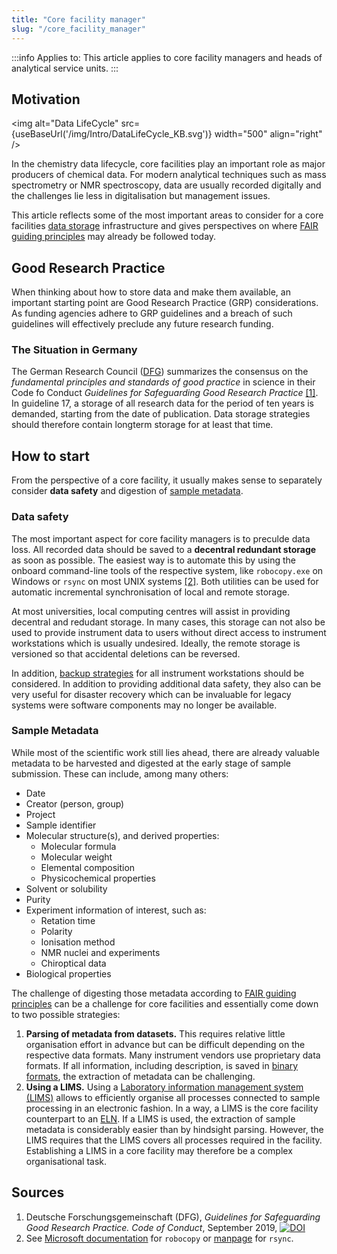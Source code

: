 ```yaml
---
title: "Core facility manager"
slug: "/core_facility_manager"
---
```



:::info Applies to:
This article applies to core facility managers and heads of analytical service units.
:::

## Motivation

<img alt="Data LifeCycle" src={useBaseUrl('/img/Intro/DataLifeCycle_KB.svg')} width="500" align="right" />

In the chemistry data lifecycle, core facilities play an important role as major producers of chemical data. For modern analytical techniques such as mass spectrometry or NMR spectroscopy, data are usually recorded digitally and the challenges lie less in digitalisation but management issues.

This article reflects some of the most important areas to consider for a core facilities [data storage](/docs/data_storage/) infrastructure and gives perspectives on where [FAIR guiding principles](/docs/fair/) may already be followed today.

## Good Research Practice

When thinking about how to store data and make them available, an important starting point are Good Research Practice (GRP) considerations. As funding agencies adhere to GRP guidelines and a breach of such guidelines will effectively preclude any future research funding.

### The Situation in Germany

The German Research Council ([DFG](https://www.dfg.de)) summarizes the consensus on the *fundamental principles and standards of good practice* in science in their Code fo Conduct *Guidelines for Safeguarding Good Research Practice* [\[1\]](#dfg_code). In guideline 17, a storage of all research data for the period of ten years is demanded, starting from the date of publication. Data storage strategies should therefore contain longterm storage for at least that time.

## How to start

From the perspective of a core facility, it usually makes sense to separately consider **data safety** and digestion of [sample metadata](/docs/metadata/).

### Data safety

The most important aspect for core facility managers is to preculde data loss. All recorded data should be saved to a **decentral redundant storage** as soon as possible. The easiest way is to automate this by using the onboard command-line tools of the respective system, like `robocopy.exe` on Windows or `rsync` on most UNIX systems [\[2\]](#sync). Both utilities can be used for automatic incremental synchronisation of local and remote storage.

At most universities, local computing centres will assist in providing decentral and redudant storage. In many cases, this storage can not also be used to provide instrument data to users without direct access to instrument workstations which is usually undesired. Ideally, the remote storage is versioned so that accidental deletions can be reversed.

In addition, [backup strategies](/docs/data_storage/) for all instrument workstations should be considered. In addition to providing additional data safety, they also can be very useful for disaster recovery which can be invaluable for legacy systems were software components may no longer be available.

### Sample Metadata

While most of the scientific work still lies ahead, there are already valuable metadata to be harvested and digested at the early stage of sample submission. These can include, among many others:

- Date
- Creator (person, group)
- Project
- Sample identifier
- Molecular structure(s), and derived properties:
    - Molecular formula
    - Molecular weight
    - Elemental composition
    - Physicochemical properties 
- Solvent or solubility
- Purity
- Experiment information of interest, such as:
    - Retation time
    - Polarity
    - Ionisation method
    - NMR nuclei and experiments
    - Chiroptical data
- Biological properties

The challenge of digesting those metadata according to [FAIR guiding principles](/docs/fair/) can be a challenge for core facilities and essentially come down to two possible strategies:

1. **Parsing of metadata from datasets.** This requires relative little organisation effort in advance but can be difficult depending on the respective data formats. Many instrument vendors use proprietary data formats. If all information, including description, is saved in [binary formats](https://en.wikipedia.org/wiki/Binary_file), the extraction of metadata can be challenging.
1. **Using a LIMS.** Using a [Laboratory information management system (LIMS)](https://en.wikipedia.org/wiki/Laboratory_information_management_system) allows to efficiently organise all processes connected to sample processing in an electronic fashion. In a way, a LIMS is the core facility counterpart to an [ELN](/docs/eln). If a LIMS is used, the extraction of sample metadata is considerably easier than by hindsight parsing. However, the LIMS requires that the LIMS covers all processes required in the facility. Establishing a LIMS in a core facility may therefore be a complex organisational task.

## Sources

1. <a name="dfg_code"></a> Deutsche Forschungsgemeinschaft (DFG), <em>Guidelines for Safeguarding Good Research Practice. Code of Conduct</em>, September 2019, <a href="https://doi.org/10.5281/zenodo.3923602"><img src="https://zenodo.org/badge/DOI/10.5281/zenodo.3923602.svg" alt="DOI" /></a>
2. <a name="sync"></a>See <a href="https://docs.microsoft.com/en-us/windows-server/administration/windows-commands/robocopy" target="_blank">Microsoft documentation</a> for <code>robocopy</code> or <a href="https://linux.die.net/man/1/rsync" target="_blank">manpage</a> for <code>rsync</code>.
